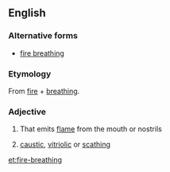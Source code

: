 ==English==

===Alternative forms===
* [[fire breathing]]

===Etymology===
From [[fire]] + [[breathing]].

===Adjective===
{{en-adj|-}}

# {{context|of a fabled animal|such as a dragon}} That emits [[flame]] from the mouth or nostrils
# {{context|idiomatic}} [[caustic]], [[vitriolic]] or [[scathing]]

[[et:fire-breathing]]